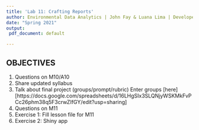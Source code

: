 ```yaml
---
title: 'Lab 11: Crafting Reports'
author: Environmental Data Analytics | John Fay & Luana Lima | Developed by Kateri Salk
date: "Spring 2021"
output:
 pdf_document: default

---
```


## OBJECTIVES

1. Questions on M10/A10
2. Share updated syllabus
3. Talk about final project (groups/prompt/rubric)
    Enter groups [here][https://docs.google.com/spreadsheets/d/16LHgSIx3SLQNjyWSKMkFvPCc26phm38q5F3crwZIfGY/edit?usp=sharing] 
4. Questions on M11
5. Exercise 1: Fill lesson file for M11
6. Exercise 2: Shiny app


